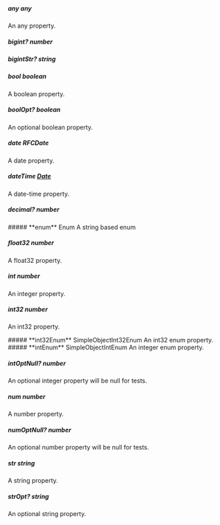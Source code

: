 
##### **any** any
An any property.

##### **bigint?** number

##### **bigintStr?** string

##### **bool** boolean
A boolean property.

##### **boolOpt?** boolean
An optional boolean property.

##### **date** RFCDate
A date property.

##### **dateTime** [Date](https://developer.mozilla.org/en-US/docs/Web/JavaScript/Reference/Global_Objects/Date)
A date-time property.

##### **decimal?** number

<Collapsible>
    ##### **enum** Enum
    A string based enum
    <Collapsible.Break/>
    <Enum/>
</Collapsible>

##### **float32** number
A float32 property.

##### **int** number
An integer property.

##### **int32** number
An int32 property.

<Collapsible>
    ##### **int32Enum** SimpleObjectInt32Enum
    An int32 enum property.
    <Collapsible.Break/>
    <SimpleObjectInt32Enum/>
</Collapsible>

<Collapsible>
    ##### **intEnum** SimpleObjectIntEnum
    An integer enum property.
    <Collapsible.Break/>
    <SimpleObjectIntEnum/>
</Collapsible>

##### **intOptNull?** number
An optional integer property will be null for tests.

##### **num** number
A number property.

##### **numOptNull?** number
An optional number property will be null for tests.

##### **str** string
A string property.

##### **strOpt?** string
An optional string property.

